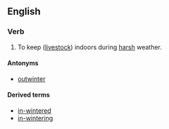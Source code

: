 ==English==
===Verb===
{{en-verb}}

#{{transitive}} To keep ([[livestock]]) indoors during [[harsh]] weather.

====Antonyms====
*[[outwinter]]

====Derived terms====
*[[in-wintered]]<!--adjective-->
*[[in-wintering]]<!--noun-->